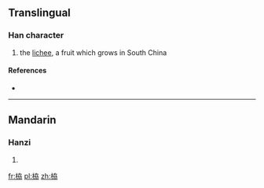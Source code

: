==Translingual==

===Han character===
{{Han char|rn=75|rad=木|as=06|sn=10|four=|canj=木大尸尸 (DKSS)}}

# the [[lichee]], a fruit which grows in South China

====References====
* {{Han ref|kx=0522.150|dkj=14702|hdz=21208.070|uh=681B|ud=26651}}

----

==Mandarin==

===Hanzi===
{{cmn-hanzi|pin=[[lì]] ([[li4]])|wg=li<sup>4</sup>}}

# {{defn|Mandarin|sort=木06}}

[[fr:栛]]
[[pl:栛]]
[[zh:栛]]